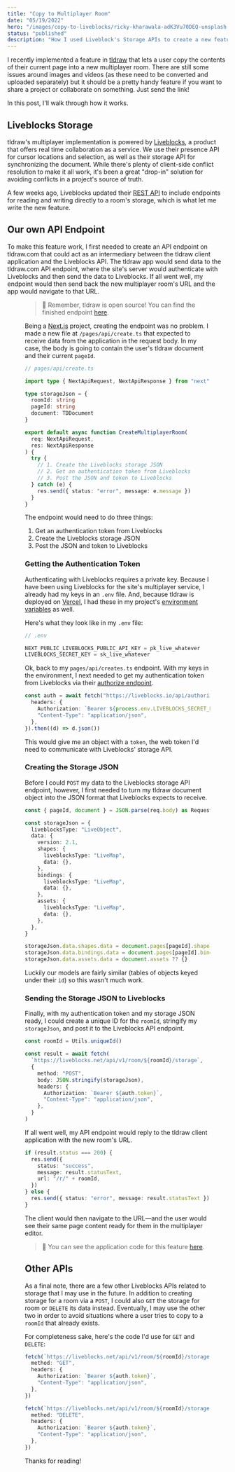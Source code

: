```yaml
---
title: "Copy to Multiplayer Room"
date: "05/19/2022"
hero: "/images/copy-to-liveblocks/ricky-kharawala-adK3Vu70DEQ-unsplash.jpg"
status: "published"
description: "How I used Liveblock's Storage APIs to create a new feature."
---
```


I recently implemented a feature in [tldraw](https://tldraw.com "tldraw") that lets a user copy the contents of their current page into a new multiplayer room. There are still some issues around images and videos (as these need to be converted and uploaded separately) but it should be a pretty handy feature if you want to share a project or collaborate on something. Just send the link!

In this post, I'll walk through how it works.

## Liveblocks Storage

tldraw's multiplayer implementation is powered by [Liveblocks](https://liveblocks.io/ "Liveblocks"), a product that offers real time collaboration as a service. We use their presence API for cursor locations and selection, as well as their storage API for synchronizing the document. While there's plenty of client-side conflict resolution to make it all work, it's been a great "drop-in" solution for avoiding conflicts in a project's source of truth.

A few weeks ago, Liveblocks updated their [REST API](https://liveblocks.io/docs/api-reference/rest-api-endpoints) to include endpoints for reading and writing directly to a room's storage, which is what let me write the new feature.

## Our own API Endpoint

To make this feature work, I first needed to create an API endpoint on tldraw.com that could act as an intermediary between the tldraw client application and the Liveblocks API. The tldraw app would send data to the tldraw.com API endpoint, where the site's server would authenticate with Liveblocks and then send the data to Liveblocks. If all went well, my endpoint would then send back the new multiplayer room's URL and the app would navigate to that URL.

<Figure
  src="/images/copy-to-liveblocks/plan.jpeg"
  alt="A diagram showing which requests will be made between the app, the endpoint, and the Liveblocks API."
  title="We'll need to communicate between the tldraw client application, an API endpoint in tldraw.com, and the Liveblocks API endpoints."
/>

> 🚀 Remember, tldraw is open source! You can find the finished endpoint [here](https://github.com/tldraw/tldraw/blob/main/apps/www/pages/api/create.ts).

Being a [Next.js](https://nextjs.org/) project, creating the endpoint was no problem. I made a new file at `/pages/api/create.ts` that expected to receive data from the application in the request body. In my case, the body is going to contain the user's tldraw document and their current `pageId`.

```ts
// pages/api/create.ts

import type { NextApiRequest, NextApiResponse } from "next"

type storageJson = {
  roomId: string
  pageId: string
  document: TDDocument
}

export default async function CreateMultiplayerRoom(
  req: NextApiRequest,
  res: NextApiResponse
) {
  try {
    // 1. Create the Liveblocks storage JSON
    // 2. Get an authentication token from Liveblocks
    // 3. Post the JSON and token to Liveblocks
  } catch (e) {
    res.send({ status: "error", message: e.message })
  }
}
```

The endpoint would need to do three things:

1. Get an authentication token from Liveblocks
2. Create the Liveblocks storage JSON
3. Post the JSON and token to Liveblocks

### Getting the Authentication Token

Authenticating with Liveblocks requires a private key. Because I have been using Liveblocks for the site's multiplayer service, I already had my keys in an `.env` file. And, because tldraw is deployed on [Vercel](https://vercel.com/), I had these in my project's [environment variables](https://vercel.com/docs/concepts/projects/environment-variables) as well.

Here's what they look like in my `.env` file:

```ts
// .env

NEXT_PUBLIC_LIVEBLOCKS_PUBLIC_API_KEY = pk_live_whatever
LIVEBLOCKS_SECRET_KEY = sk_live_whatever
```

Ok, back to my `pages/api/creates.ts` endpoint. With my keys in the environment, I next needed to get my authentication token from Liveblocks via their [authorize endpoint](https://liveblocks.io/docs/api-reference/rest-api-endpoints#Authentication).

```ts
const auth = await fetch("https://liveblocks.io/api/authorize", {
  headers: {
    Authorization: `Bearer ${process.env.LIVEBLOCKS_SECRET_KEY}`,
    "Content-Type": "application/json",
  },
}).then((d) => d.json())
```

This would give me an object with a `token`, the web token I'd need to communicate with Liveblocks' storage API.

### Creating the Storage JSON

Before I could `POST` my data to the Liveblocks storage API endpoint, however, I first needed to turn my tldraw document object into the JSON format that Liveblocks expects to receive.

```ts
const { pageId, document } = JSON.parse(req.body) as RequestBody

const storageJson = {
  liveblocksType: "LiveObject",
  data: {
    version: 2.1,
    shapes: {
      liveblocksType: "LiveMap",
      data: {},
    },
    bindings: {
      liveblocksType: "LiveMap",
      data: {},
    },
    assets: {
      liveblocksType: "LiveMap",
      data: {},
    },
  },
}

storageJson.data.shapes.data = document.pages[pageId].shapes ?? {}
storageJson.data.bindings.data = document.pages[pageId].bindings ?? {}
storageJson.data.assets.data = document.assets ?? {}
```

Luckily our models are fairly similar (tables of objects keyed under their `id`) so this wasn't much work.

### Sending the Storage JSON to Liveblocks

Finally, with my authentication token and my storage JSON ready, I could create a unique ID for the `roomId`, stringify my `storageJson`, and post it to the Liveblocks API endpoint.

```ts
const roomId = Utils.uniqueId()

const result = await fetch(
  `https://liveblocks.net/api/v1/room/${roomId}/storage`,
  {
    method: "POST",
    body: JSON.stringify(storageJson),
    headers: {
      Authorization: `Bearer ${auth.token}`,
      "Content-Type": "application/json",
    },
  }
)
```

If all went well, my API endpoint would reply to the tldraw client application with the new room's URL.

```ts
if (result.status === 200) {
  res.send({
    status: "success",
    message: result.statusText,
    url: "/r/" + roomId,
  })
} else {
  res.send({ status: "error", message: result.statusText })
}
```

The client would then navigate to the URL—and the user would see their same page content ready for them in the multiplayer editor.

> 🔗 You can see the application code for this feature [here](https://github.com/tldraw/tldraw/blob/main/packages/tldraw/src/components/TopPanel/MultiplayerMenu/MultiplayerMenu.tsx).

## Other APIs

As a final note, there are a few other Liveblocks APIs related to storage that I may use in the future. In addition to creating storage for a room via a `POST`, I could also `GET` the storage for room or `DELETE` its data instead. Eventually, I may use the other two in order to avoid situations where a user tries to copy to a `roomId` that already exists.

For completeness sake, here's the code I'd use for `GET` and `DELETE`:

```ts
fetch(`https://liveblocks.net/api/v1/room/${roomId}/storage`, {
  method: "GET",
  headers: {
    Authorization: `Bearer ${auth.token}`,
    "Content-Type": "application/json",
  },
})
```

```ts
fetch(`https://liveblocks.net/api/v1/room/${roomId}/storage`, {
  method: "DELETE",
  headers: {
    Authorization: `Bearer ${auth.token}`,
    "Content-Type": "application/json",
  },
})
```

Thanks for reading!
